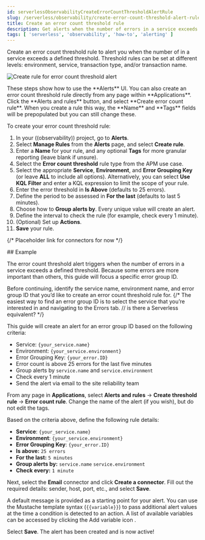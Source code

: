 ```yaml
---
id: serverlessObservabilityCreateErrorCountThresholdAlertRule
slug: /serverless/observability/create-error-count-threshold-alert-rule
title: Create an error count threshold rule
description: Get alerts when the number of errors in a service exceeds a defined threshold.
tags: [ 'serverless', 'observability', 'how-to', 'alerting' ]
---
```


<p><DocBadge template="technical preview" /></p>


<Roles role="Editor" goal="create error count threshold rules" />


Create an error count threshold rule to alert you when the number of in a service exceeds a defined threshold. Threshold rules can be set at different levels: environment, service, transaction type, and/or transaction name.

![Create rule for error count threshold alert](../images/alerts-create-rule-error-count.png)

<DocCallOut title="Tip">
These steps show how to use the **Alerts** UI.
You can also create an error count threshold rule directly from any page within **Applications**. Click the **Alerts and rules** button, and select **Create error count rule**. When you create a rule this way, the **Name** and **Tags** fields will be prepopulated but you can still change these.
</DocCallOut>

To create your error count threshold rule:

1. In your ((observability)) project, go to **Alerts**.
1. Select **Manage Rules** from the **Alerts** page, and select **Create rule**.
1. Enter a **Name** for your rule, and any optional **Tags** for more granular reporting (leave blank if unsure).
1. Select the **Error count threshold** rule type from the APM use case.
1. Select the appropriate **Service**, **Environment**, and **Error Grouping Key** (or leave **ALL** to include all options). Alternatively, you can select **Use KQL Filter** and enter a KQL expression to limit the scope of your rule.
1. Enter the error threshold in **Is Above** (defaults to 25 errors).
1. Define the period to be assessed in **For the last** (defaults to last 5 minutes).
1. Choose how to **Group alerts by**. Every unique value will create an alert.
1. Define the interval to check the rule (for example, check every 1 minute).
1. (Optional) Set up **Actions**.
1. **Save** your rule.

{/* Placeholder link for connectors for now  */}

<Actions />

<div id="create-error-count-threshold-example"></div>
## Example

The error count threshold alert triggers when the number of errors in a service exceeds a defined threshold. Because some errors are more important than others, this guide will focus a specific error group ID.

Before continuing, identify the service name, environment name, and error group ID that you’d like to create an error count threshold rule for.
{/* The easiest way to find an error group ID is to select the service that you’re interested in and navigating to the Errors tab. // is there a Serverless equivalent? */}

This guide will create an alert for an error group ID based on the following criteria:

* Service: `{your_service.name}`
* Environment: `{your_service.environment}`
* Error Grouping Key: `{your_error.ID}`
* Error count is above 25 errors for the last five minutes
* Group alerts by `service.name` and `service.environment`
* Check every 1 minute
* Send the alert via email to the site reliability team

From any page in **Applications**, select **Alerts and rules** → **Create threshold rule** → **Error count rule**. Change the name of the alert (if you wish), but do not edit the tags.

Based on the criteria above, define the following rule details:

* **Service**: `{your_service.name}`
* **Environment**: `{your_service.environment}`
* **Error Grouping Key**: `{your_error.ID}`
* **Is above:** `25 errors`
* **For the last:** `5 minutes`
* **Group alerts by:** `service.name` `service.environment`
* **Check every:** `1 minute`

Next, select the **Email** connector and click **Create a connector**. Fill out the required details: sender, host, port, etc., and select **Save**.

A default message is provided as a starting point for your alert. You can use the Mustache template syntax (`{{variable}}`) to pass additional alert values at the time a condition is detected to an action. A list of available variables can be accessed by clicking the Add variable icon <DocIcon type="indexOpen" title="Add variable" />.

Select **Save**. The alert has been created and is now active!

